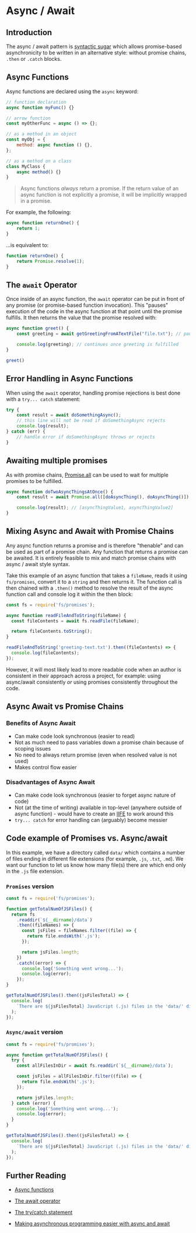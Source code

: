 # Async / Await

## Introduction

The async / await pattern is [syntactic sugar](https://en.wikipedia.org/wiki/Syntactic_sugar) which allows promise-based asynchronicity to be written in an alternative style: without promise chains, `.then` or `.catch` blocks.

## Async Functions

Async functions are declared using the `async` keyword:

```js
// function declaration
async function myFunc() {}

// arrow function
const myOtherFunc = async () => {};

// as a method in an object
const myObj = {
	method: async function () {},
};

// as a method on a class
class MyClass {
	async method() {}
}
```

> Async functions *always* return a promise. If the return value of an async function is not explicitly a promise, it will be implicitly wrapped in a promise.

For example, the following:

```js
async function returnOne() {
	return 1;
}
```

...is equivalent to:

```js
function returnOne() {
	return Promise.resolve(1);
}
```

## The `await` Operator

Once inside of an async function, the `await` operator can be put in front of any promise (or promise-based function invocation). This "pauses" execution of the code in the async function at that point until the promise fulfills. It then returns the value that the promise resolved with:

```js
async function greet() {
	const greeting = await getGreetingFromATextFile("file.txt"); // pauses here until promise is fulfilled

	console.log(greeting); // continues once greeting is fulfilled
}

greet()
```

## Error Handling in Async Functions

When using the `await` operator, handling promise rejections is best done with a `try... catch` statement:

```js
try {
	const result = await doSomethingAsync();
	// this line will not be read if doSomethingAsync rejects
	console.log(result);
} catch (err) {
	// handle error if doSomethingAsync throws or rejects
}
```

## Awaiting multiple promises

As with promise chains, [Promise.all](https://developer.mozilla.org/en-US/docs/Web/JavaScript/Reference/Global_Objects/Promise/all) can be used to wait for multiple promises to be fulfilled.

```js
async function doTwoAsyncThingsAtOnce() {
	const result = await Promise.all([doAsyncThing(), doAsyncThing()]);

	console.log(result); // [asyncThingValue1, asyncThingValue2]
}
```

## Mixing Async and Await with Promise Chains

Any async function returns a promise and is therefore "thenable" and can be used as part of a promise chain. Any function that returns a promise can be awaited. It is entirely feasible to mix and match promise chains with async / await style syntax. 

Take this example of an async function that takes a `fileName`, reads it using `fs/promises`, convert it to a `string` and then returns it. The function call is then chained with a `.then()` method to resolve the result of the async function call and console log it within the then block:

```js
const fs = require('fs/promises');

async function readFileAndToString(fileName) {
  const fileContents = await fs.readFile(fileName);

  return fileContents.toString();
}

readFileAndToString('greeting-text.txt').then((fileContents) => {
  console.log(fileContents);
});

```

However, it will most likely lead to more readable code when an author is consistent in their approach across a project, for example: using async/await consistently *or* using promises consistently throughout the code.

## Async Await vs Promise Chains

### Benefits of Async Await

- Can make code look synchronous (easier to read)
- Not as much need to pass variables down a promise chain because of scoping issues
- No need to always return promise (even when resolved value is not used)
- Makes control flow easier

### Disadvantages of Async Await

- Can make code look synchronous (easier to forget async nature of code)
- Not (at the time of writing) available in top-level (anywhere outside of async function) - would have to create an [IIFE](https://developer.mozilla.org/en-US/docs/Glossary/IIFE) to work around this
- `try... catch` for error handling can (arguably) become messier

## Code example of Promises vs. Async/await

In this example, we have a directory called `data/` which contains a number of files ending in different file extensions (for example, `.js`, `.txt`, `.md`). We want our function to let us know how many file(s) there are which end only in the `.js` file extension.

### `Promises` version

```js
const fs = require('fs/promises');

function getTotalNumOfJSFiles() {
  return fs
    .readdir(`${__dirname}/data`)
    .then((fileNames) => {
      const jsFiles = fileNames.filter((file) => {
        return file.endsWith('.js');
      });

      return jsFiles.length;
    })
    .catch((error) => {
      console.log('Something went wrong...');
      console.log(error);
    });
}

getTotalNumOfJSFiles().then((jsFilesTotal) => {
  console.log(
    `There are ${jsFilesTotal} JavaScript (.js) files in the 'data/' directory`
  );
});
```

### `Async/await` version

```js
const fs = require('fs/promises');

async function getTotalNumOfJSFiles() {
  try {
    const allFilesInDir = await fs.readdir(`${__dirname}/data`);

    const jsFiles = allFilesInDir.filter((file) => {
      return file.endsWith('.js');
    });

    return jsFiles.length;
  } catch (error) {
    console.log('Something went wrong...');
    console.log(error);
  }
}

getTotalNumOfJSFiles().then((jsFilesTotal) => {
  console.log(
    `There are ${jsFilesTotal} JavaScript (.js) files in the 'data/' directory`
  );
});
```

## Further Reading

- [Async functions](https://developer.mozilla.org/en-US/docs/Web/JavaScript/Reference/Statements/async_function)

- [The await operator](https://developer.mozilla.org/en-US/docs/Web/JavaScript/Reference/Operators/await)

- [The try/catch statement](https://developer.mozilla.org/en-US/docs/Web/JavaScript/Reference/Statements/try...catch)

- [Making asynchronous programming easier with async and await](https://developer.mozilla.org/en-US/docs/Learn/JavaScript/Asynchronous/Async_await)
